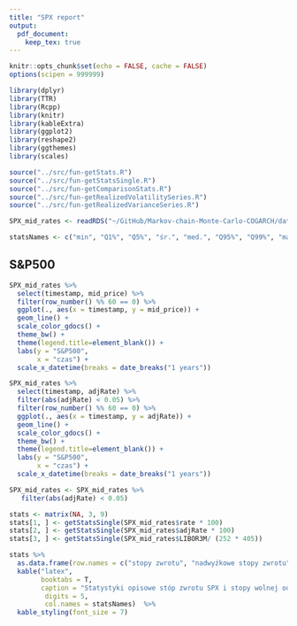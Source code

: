 ```yaml
---
title: "SPX report"
output:
  pdf_document:
    keep_tex: true
---
```


```r
knitr::opts_chunk$set(echo = FALSE, cache = FALSE)
options(scipen = 999999)

library(dplyr)
library(TTR)
library(Rcpp)
library(knitr)
library(kableExtra)
library(ggplot2)
library(reshape2)
library(ggthemes)
library(scales)

source("../src/fun-getStats.R")
source("../src/fun-getStatsSingle.R")
source("../src/fun-getComparisonStats.R")
source("../src/fun-getRealizedVolatilitySeries.R")
source("../src/fun-getRealizedVarianceSeries.R")

SPX_mid_rates <- readRDS("~/GitHub/Markov-chain-Monte-Carlo-COGARCH/data/SPX_mid_rates.Rds")

statsNames <- c("min", "Q1%", "Q5%", "śr.", "med.", "Q95%", "Q99%", "maks.", "SD")

```

## S&P500

```r
SPX_mid_rates %>%
  select(timestamp, mid_price) %>%
  filter(row_number() %% 60 == 0) %>%
  ggplot(., aes(x = timestamp, y = mid_price)) +
  geom_line() + 
  scale_color_gdocs() +
  theme_bw() +
  theme(legend.title=element_blank()) +
  labs(y = "S&P500",
       x = "czas") + 
  scale_x_datetime(breaks = date_breaks("1 years"))
```

```r
SPX_mid_rates %>%
  select(timestamp, adjRate) %>%
  filter(abs(adjRate) < 0.05) %>%
  filter(row_number() %% 60 == 0) %>%
  ggplot(., aes(x = timestamp, y = adjRate)) +
  geom_line() + 
  scale_color_gdocs() +
  theme_bw() +
  theme(legend.title=element_blank()) +
  labs(y = "S&P500",
       x = "czas") + 
  scale_x_datetime(breaks = date_breaks("1 years"))
```

```r
SPX_mid_rates <- SPX_mid_rates %>%
   filter(abs(adjRate) < 0.05)

stats <- matrix(NA, 3, 9)
stats[1, ] <- getStatsSingle(SPX_mid_rates$rate * 100)
stats[2, ] <- getStatsSingle(SPX_mid_rates$adjRate * 100)
stats[3, ] <- getStatsSingle(SPX_mid_rates$LIBOR3M/ (252 * 405))

stats %>%
  as.data.frame(row.names = c("stopy zwrotu", "nadwyżkowe stopy zwrotu", "stopa wolna od ryzyka")) %>%
  kable("latex",
        booktabs = T,
        caption = "Statystyki opisowe stóp zwrotu SPX i stopy wolnej od ryzyka [%]",
         digits = 5,
         col.names = statsNames)  %>%
  kable_styling(font_size = 7)

```
